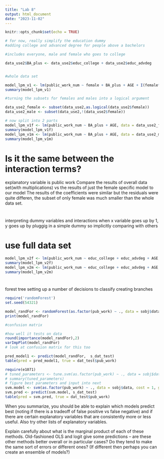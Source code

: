 ```yaml
---
title: "Lab 8"
output: html_document
date: "2023-11-02"
---
```


```r
knitr::opts_chunk$set(echo = TRUE)
```





```r
# for now, really simplify the education dummy
#adding college and advanced degree for people above a bachelors

#includes everyone, male and female who goes to college

data_use2$BA_plus <- data_use2$educ_college + data_use2$educ_advdeg


#whole data set

model_lpm_v1 <- lm(public_work_num ~ female + BA_plus + AGE + I(female*BA_plus) + I(AGE*female), data = data_use2)
summary(model_lpm_v1)

#turning the subsets for females and males into a logical argument

data_use2_female <- subset(data_use2,as.logical(data_use2$female))
data_use2_male <- subset(data_use2,!(data_use2$female))

# now split into 2 parts
model_lpm_v1f <- lm(public_work_num ~ BA_plus + AGE, data = data_use2_female)
summary(model_lpm_v1f)
model_lpm_v1m <- lm(public_work_num ~ BA_plus + AGE, data = data_use2_male)
summary(model_lpm_v1m)

```
# Is it the same between the interaction terms? 
explanatory variable is public work
Compare the results of overall data set(with multiplications) vs the results of just the female specific model to our model
The results of the coefficients were similar but the residuals were quite differen, the subset of only female was much smaller than the whole data set.

#
interpreting dummy variables and interactions
when x variable goes up by 1, y goes up by 
pluggig in a simple dummy so implicitly comparing with others

# use full data set 

```r
model_lpm_v2f <- lm(public_work_num ~ educ_college + educ_advdeg + AGE, data = data_use2_female)
summary(model_lpm_v2f)
model_lpm_v2m <- lm(public_work_num ~ educ_college + educ_advdeg + AGE, data = data_use2_male)
summary(model_lpm_v2m)
```


#
forest
tree setting up a number of decisions to classify creating branches

```r
require('randomForest')
set.seed(54321)

model_randFor <- randomForest(as.factor(pub_work) ~ ., data = sobj$data, importance=TRUE, proximity=TRUE)
print(model_randFor)

#confusion matrix

#how well it tests on data
round(importance(model_randFor),2)
varImpPlot(model_randFor)
# look at confusion matrix for this too

pred_model1 <- predict(model_randFor,  s_dat_test)
table(pred = pred_model1, true = dat_test$pub_work)
```



``` r
require(e1071)
# tuned_parameters <- tune.svm(as.factor(pub_work) ~ ., data = sobj$data, gamma = 10^(-3:0), cost = 10^(-2:2)) 
# summary(tuned_parameters)
# figure best parameters and input into next
svm.model <- svm(as.factor(pub_work) ~ ., data = sobj$data, cost = 1, gamma = 0.1)
svm.pred <- predict(svm.model, s_dat_test)
table(pred = svm.pred, true = dat_test$pub_work)
```


When you summarize, you should be able to explain which models predict best (noting if there is a tradeoff of false positive vs false negative) and if there are certain explanatory variables that are consistently more or less useful. Also try other lists of explanatory variables.

Explain carefully about what is the marginal product of each of these methods. Old-fashioned OLS and logit give some predictions – are these other methods better overall or in particular cases? Do they tend to make the same sort of errors or different ones? (If different then perhaps you can create an ensemble of models?)


